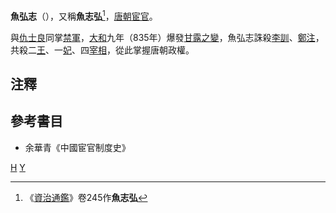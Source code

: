 '''魚弘志'''（{{bd|?||?||}}），又稱'''魚志弘'''<ref>《[[資治通鑑|資治通鑑]]》卷245作'''魚志弘'''</ref>，[[唐朝|唐朝]][[宦官|宦官]]。

與[[仇士良|仇士良]]同掌[[禁軍|禁軍]]，[[大和_(唐朝)|大和]]九年（835年）爆發[[甘露之變|甘露之變]]，魚弘志誅殺[[李訓|李訓]]、[[鄭注|鄭注]]，共殺二[[王|王]]、一[[妃|妃]]、四[[宰相|宰相]]，從此掌握唐朝政權。

==注釋==
<references/>

==參考書目==
{{refbegin}}
* 余華青《中國宦官制度史》
{{refend}}

[[Category:鱼姓|H]]
[[Category:唐朝宦官|Y]]